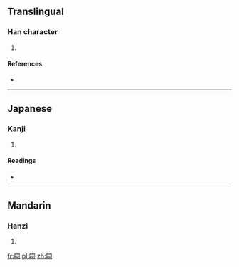 ==Translingual==

===Han character===
{{Han char|rn=30|rad=口|as=05|sn=8|four=|canj=口尸一口 (RSMR)}}

# {{defn|Han|sort=口05}}

====References====
* {{Han ref|kx=0181.210|dkj=03426|dj=0399.280|hdz=10609.020|uh=545E|ud=21598}}

----

==Japanese==

===Kanji===
{{ja-kanji|grade=|rs=口05}}

# {{defn|Japanese|sort=口05}}

====Readings====
* {{ja-readings|on=[[し]] (shi), [[ち]] (chi)|kun=[[かみかえす]] (kamikaesu)}}

----

==Mandarin==

===Hanzi===
{{cmn-hanzi|pin=[[shī]] ([[shi1]])|wg=shih<sup>1</sup>}}

# {{defn|Mandarin|sort=口05}}

[[fr:呞]]
[[pl:呞]]
[[zh:呞]]